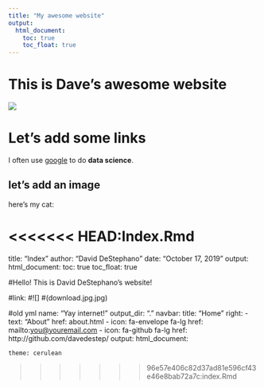 ```yaml
---
title: "My awesome website"
output: 
  html_document:
    toc: true
    toc_float: true
---
```


# This is Dave's awesome website
 

![](https://media.giphy.com/media/drXGoW1iudhKw/giphy.gif)

# Let's add some links


I often use [google](https://www.google.com) to do **data science**. 


## let's add an image

here's my cat:



<<<<<<< HEAD:Index.Rmd
=======




title: "Index"
author: "David DeStephano"
date: "October 17, 2019"
output: 
  html_document:
  toc: true
  toc_float: true

#Hello! This is David DeStephano's website!

#link:
#![]
#(download.jpg.jpg)






#old yml
name: "Yay internet!"
output_dir: "."
navbar:
  title: "Home"
  right:
    - text: "About"
      href: about.html
    - icon: fa-envelope fa-lg
      href: mailto:<you@youremail.com>
    - icon: fa-github fa-lg
      href: http://github.com/davedestep/
output:
  html_document:
  
    theme: cerulean
>>>>>>> 96e57e406c82d37ad81e596cf43e46e8bab72a7c:index.Rmd
